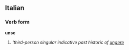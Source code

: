 ==Italian==
===Verb form===
'''unse'''

# '''third-person singular indicative past historic of [[ungere]]''